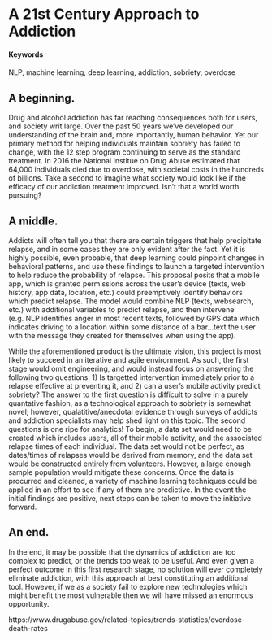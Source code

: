 # A 21st Century Approach to Addiction 

#### Keywords {-}

NLP, machine learning, deep learning, addiction, sobriety, overdose

## A beginning.

Drug and alcohol addiction has far reaching consequences both for users, and society writ large.  Over the past 50 years we've developed our understanding of the brain and, more importantly, human behavior.  Yet our primary method for helping individuals maintain sobriety has failed to change, with the 12 step program continuing to serve as the standard treatment.  In 2016 the National Institue on Drug Abuse estimated that 64,000 individuals died due to overdose, with societal costs in the hundreds of billions.  Take a second to imagine what society would look like if the efficacy of our addiction treatment improved.  Isn't that a world worth pursuing?

## A middle.

Addicts will often tell you that there are certain triggers that help precipitate relapse, and in some cases they are only evident after the fact.  Yet it is highly possible, even probable, that deep learning could pinpoint changes in behavioral patterns, and use these findings to launch a targeted intervention to help reduce the probability of relapse.  This proposal posits that a mobile app, which is granted permissions across the user's device (texts, web history, app data, location, etc.) could preemptively identify behaviors which predict relapse.  The model would combine NLP (texts, websearch, etc.) with additional variables to predict relapse, and then intervene (e.g. NLP identifies anger in most recent texts, followed by GPS data which indicates driving to a location within some distance of a bar...text the user with the message they created for themselves when using the app).  \

While the aforementioned product is the ultimate vision, this project is most likely to succeed in an iterative and agile environment.  As such, the first stage would omit engineering, and would instead focus on answering the following two questions: 1) Is targetted intervention immediately prior to a relapse effective at preventing it, and 2) can a user's mobile activity predict sobriety?  The answer to the first question is difficult to solve in a purely quantative fashion, as a technological approach to sobriety is somewhat novel; however, qualatitive/anecdotal evidence through surveys of addicts and addiction specialists may help shed light on this topic.  The second questions is one ripe for analytics!  To begin, a data set would need to be created which includes users, all of their mobile activity, and the associated relapse times of each individual.  The data set would not be perfect, as dates/times of relapses would be derived from memory, and the data set would be constructed entirely from volunteers.  However, a large enough sample population would mitigate these concerns.  Once the data is procurred and cleaned, a variety of machine learning techniques could be applied in an effort to see if any of them are predictive.  In the event the initial findings are positive, next steps can be taken to move the initiative forward.

## An end.
In the end, it may be possible that the dynamics of addiction are too complex to predict, or the trends too weak to be useful.  And even given a perfect outcome in this first research stage, no solution will ever completely eliminate addiction, with this approach at best constituting an additional tool.  However, if we as a society fail to explore new technologies which might benefit the most vulnerable then we will have missed an enormous opportunity. 


https://www.drugabuse.gov/related-topics/trends-statistics/overdose-death-rates
